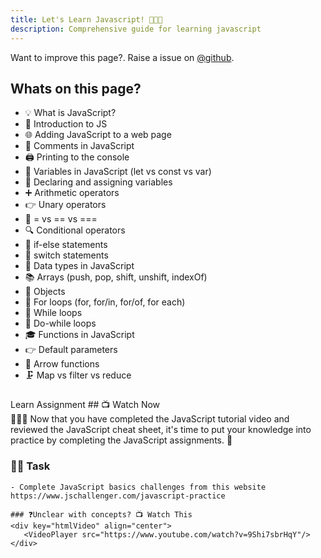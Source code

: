 ```yaml
---
title: Let's Learn Javascript! 📝👨‍💻
description: Comprehensive guide for learning javascript
---
```


<Callout>

Want to improve this page?. Raise a issue on [@github](https://github.com/ManishBisht777/frontend-freaks-website).

</Callout>

## Whats on this page?

- 💡 What is JavaScript?
- 📝 Introduction to JS
- 🌐 Adding JavaScript to a web page
- 💬 Comments in JavaScript
- 🖨️ Printing to the console
- 🔢 Variables in JavaScript (let vs const vs var)
- 📝 Declaring and assigning variables
- ➕ Arithmetic operators
- 👉 Unary operators
- 🔁 = vs == vs ===
- 🔍 Conditional operators
- 🧭 if-else statements
- 🔀 switch statements
- 💾 Data types in JavaScript
- 📚 Arrays (push, pop, shift, unshift, indexOf)
- 🔑 Objects
- 🔂 For loops (for, for/in, for/of, for each)
- 🔄 While loops
- 🔁 Do-while loops
- 🎓 Functions in JavaScript
- 👉 Default parameters
- 🏹 Arrow functions
- 🗜️ Map vs filter vs reduce

###
<Tabs defaultValue="learn">

<TabsList>
  <TabsTrigger value="learn">Learn</TabsTrigger>
  <TabsTrigger value="assignment">Assignment</TabsTrigger>
</TabsList>

<TabsContent value="learn">
     ## 📺 Watch Now

<div className="w-full h-full">
   <VideoPlayer src="https://www.youtube.com/watch?v=9Shi7sbrHqY"/>
</div>


<Callout type="info">
   👨‍💻📝 Now that you have completed the JavaScript tutorial video and reviewed the JavaScript cheat sheet, it's time to put your knowledge into practice by completing the JavaScript assignments. 🚀
</Callout>

</TabsContent>

<TabsContent value="assignment">

 ### 📌🔨 Task
    - Complete JavaScript basics challenges from this website https://www.jschallenger.com/javascript-practice

    ### ❓Unclear with concepts? 📺 Watch This
    <div key="htmlVideo" align="center">
       <VideoPlayer src="https://www.youtube.com/watch?v=9Shi7sbrHqY"/>
    </div>

</TabsContent>

</Tabs>